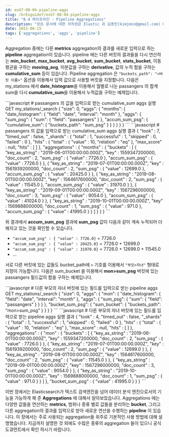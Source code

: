 ```yaml
---
id: esG7-08-04-pipeline-aggs
slug: /krEsguide7/esG7-08-04-pipeline-aggs
title: "8.4 파이프라인 - Pipeline Aggregations"
description: "모든 문서에 대한 저작권은 Elastic 과 김종민(kimjmin@gmail.com) 에게 있으며 허가되지 않은 무단 복제나 배포 및 출판을 금지합니다. 본 문서의 내용 및 포함된 자료를 인용하고자 하는 경우 출처를 명시하고 게재된 주소를 김종민(kimjmin@gmail.com)에게 알려주시기 바랍니다."
date: 2022-06-15
tags: ['aggregations', 'aggs', 'pipeline']
---
```


Aggregation 중에는 다른 **metrics** aggregation의 결과를 새로운 입력으로 하는 **pipeline** aggregation이 있습니다. pipeline 에는 다른 버킷의 결과들을 다시 연산하는 **min_bucket**, **max_bucket**, **avg_bucket**, **sum_bucket**, **stats_bucket**, 이동 평균을 구하는 **moving_avg**, 미분값을 구하는 **derivative**, 값의 누적 합을 구하는 **cumulative_sum** 등이 있습니다. Pipeline aggregation 은 `"buckets_path": "<버킷 이름>"` 옵션을 이용해서 입력 값으로 사용할 버킷을 지정합니다. 다음은 my_stations 에서 **date_histogram**을 이용해서 월별로 나눈 passangers 의 합계 sum을 다시 **cumulative_sum**을 이용해서 누적값을 구하는 예제입니다.

<DocTabs>
  <DocTab name="request">
```javascript
# passangers 의 값을 입력으로 받는 cumulative_sum aggs 실행
GET my_stations/_search
{
  "size": 0,
  "aggs": {
    "months": {
      "date_histogram": {
        "field": "date",
        "interval": "month"
      },
      "aggs": {
        "sum_psg": {
          "sum": {
            "field": "passangers"
          }
        },
        "accum_sum_psg": {
          "cumulative_sum": {
            "buckets_path": "sum_psg"
          }
        }
      }
    }
  }
}
```
  </DocTab>
  <DocTab name="response">
```javascript
# passangers 의 값을 입력으로 받는 cumulative_sum aggs 실행 결과
{
  "took" : 7,
  "timed_out" : false,
  "_shards" : {
    "total" : 1,
    "successful" : 1,
    "skipped" : 0,
    "failed" : 0
  },
  "hits" : {
    "total" : {
      "value" : 10,
      "relation" : "eq"
    },
    "max_score" : null,
    "hits" : [ ]
  },
  "aggregations" : {
    "months" : {
      "buckets" : [
        {
          "key_as_string" : "2019-06-01T00:00:00.000Z",
          "key" : 1559347200000,
          "doc_count" : 2,
          "sum_psg" : {
            "value" : 7726.0
          },
          "accum_sum_psg" : {
            "value" : 7726.0
          }
        },
        {
          "key_as_string" : "2019-07-01T00:00:00.000Z",
          "key" : 1561939200000,
          "doc_count" : 2,
          "sum_psg" : {
            "value" : 12699.0
          },
          "accum_sum_psg" : {
            "value" : 20425.0
          }
        },
        {
          "key_as_string" : "2019-08-01T00:00:00.000Z",
          "key" : 1564617600000,
          "doc_count" : 2,
          "sum_psg" : {
            "value" : 11545.0
          },
          "accum_sum_psg" : {
            "value" : 31970.0
          }
        },
        {
          "key_as_string" : "2019-09-01T00:00:00.000Z",
          "key" : 1567296000000,
          "doc_count" : 3,
          "sum_psg" : {
            "value" : 9054.0
          },
          "accum_sum_psg" : {
            "value" : 41024.0
          }
        },
        {
          "key_as_string" : "2019-10-01T00:00:00.000Z",
          "key" : 1569888000000,
          "doc_count" : 1,
          "sum_psg" : {
            "value" : 971.0
          },
          "accum_sum_psg" : {
            "value" : 41995.0
          }
        }
      ]
    }
  }
}
```
  </DocTab>
</DocTabs>

위 결과에서 **accum_sum_psg** 결과에 **sum_psg** 값이 다음과 같이 계속 누적되어 더해지고 있는 것을 확인할 수 있습니다.

- `"accum_sum_psg" : { "value" : 7726.0}` = 7726.0
- `"accum_sum_psg" : { "value" : 20425.0}` = 7726.0 + 12699.0
- `"accum_sum_psg" : { "value" : 31970.0}` = 7726.0 + 12699.0 + 11545.0
- ...

서로 다른 버킷에 있는 값들도 bucket_path에 `>` 기호를 이용해서 `"부모>자녀"` 형태로 지정이 가능합니다. 다음은 sum_bucket 을 이용해서 **mon>sum_psg** 버킷에 있는 passangers 필드값의 합을 구하는 예제입니다.

<DocTabs>
  <DocTab name="request">
```javascript
# 다른 부모의 자녀 버킷에 있는 필드를 입력으로 받는 pipeline aggs
GET my_stations/_search
{
  "size": 0,
  "aggs": {
    "mon": {
      "date_histogram": {
        "field": "date",
        "interval": "month"
      },
      "aggs": {
        "sum_psg": {
          "sum": {
            "field": "passangers"
          }
        }
      }
    },
    "bucket_sum_psg": {
      "sum_bucket": {
        "buckets_path": "mon>sum_psg"
      }
    }
  }
}
```
  </DocTab>
  <DocTab name="response">
```javascript
# 다른 부모의 자녀 버킷에 있는 필드를 입력으로 받는 pipeline aggs 실행 결과
{
  "took" : 4,
  "timed_out" : false,
  "_shards" : {
    "total" : 1,
    "successful" : 1,
    "skipped" : 0,
    "failed" : 0
  },
  "hits" : {
    "total" : {
      "value" : 10,
      "relation" : "eq"
    },
    "max_score" : null,
    "hits" : [ ]
  },
  "aggregations" : {
    "mon" : {
      "buckets" : [
        {
          "key_as_string" : "2019-06-01T00:00:00.000Z",
          "key" : 1559347200000,
          "doc_count" : 2,
          "sum_psg" : {
            "value" : 7726.0
          }
        },
        {
          "key_as_string" : "2019-07-01T00:00:00.000Z",
          "key" : 1561939200000,
          "doc_count" : 2,
          "sum_psg" : {
            "value" : 12699.0
          }
        },
        {
          "key_as_string" : "2019-08-01T00:00:00.000Z",
          "key" : 1564617600000,
          "doc_count" : 2,
          "sum_psg" : {
            "value" : 11545.0
          }
        },
        {
          "key_as_string" : "2019-09-01T00:00:00.000Z",
          "key" : 1567296000000,
          "doc_count" : 3,
          "sum_psg" : {
            "value" : 9054.0
          }
        },
        {
          "key_as_string" : "2019-10-01T00:00:00.000Z",
          "key" : 1569888000000,
          "doc_count" : 1,
          "sum_psg" : {
            "value" : 971.0
          }
        }
      ]
    },
    "bucket_sum_psg" : {
      "value" : 41995.0
    }
  }
}
```
  </DocTab>
</DocTabs>

이번 장에서는 Elasticsearch가 텍스트 검색엔진을 넘어 데이터 분석 엔진으로서의 기능을 가능하게 해 준 **Aggregations** 에 대해서 알아보았습니다. Aggregations 에는 다양한 값들을 연산하는 **metrics**, 범위나 종류 별로 값들을 분리하는 **bucket**, 그리고 다른 aggregation의 결과를 입력으로 받아 새로운 연산을 수행하는 **pipeline** 이 있습니다. 이 장에서는 주로 사용되는 aggregation들 위주로 기본적인 사용 방법에 대해 설명했습니다. 지금까지 설명한 것 외에도 수많은 종류의 aggregation 들이 있으니 공식 도큐먼트에서 확인 하시기 바랍니다.
